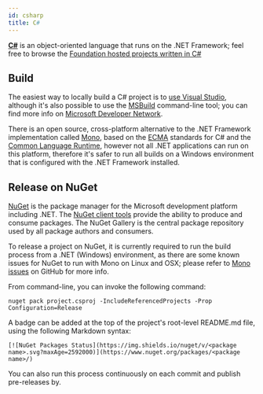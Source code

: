 ```yaml
---
id: csharp
title: C#
---
```


[**C#**](https://msdn.microsoft.com/en-us/library/z1zx9t92.aspx) is an object-oriented language that runs on the .NET Framework; feel free to browse the [Foundation hosted projects written in C#](https://github.com/finos?q=&type=&language=c%23)

## Build
The easiest way to locally build a C# project is to [use Visual Studio](https://msdn.microsoft.com/en-us/library/5tdasz7h.aspx), although it's also possible to use the [MSBuild](https://msdn.microsoft.com/en-us/library/dd393574.aspx) command-line tool; you can find more info on [Microsoft Developer Network](https://msdn.microsoft.com/en-us/library/cyz1h6zd.aspx).

There is an open source, cross-platform alternative to the .NET Framework implementation called [Mono](https://www.mono-project.com/), based on the [ECMA](https://www.mono-project.com/docs/about-mono/languages/ecma/) standards for C# and the [Common Language Runtime](https://www.mono-project.com/docs/advanced/runtime/), however not all .NET applications can run on this platform, therefore it's safer to run all builds on a Windows environment that is configured with the .NET Framework installed.

## Release on NuGet
[NuGet](https://nuget.org/) is the package manager for the Microsoft development platform including .NET. The [NuGet client tools](https://docs.nuget.org/ndocs/guides/install-nuget) provide the ability to produce and consume packages. The NuGet Gallery is the central package repository used by all package authors and consumers.

To release a project on NuGet, it is currently required to run the build process from a .NET (Windows) environment, as there are some known issues for NuGet to run with Mono on Linux and OSX; please refer to [Mono issues](https://github.com/NuGet/Home/issues?utf8=%E2%9C%93&q=is%3Aissue+is%3Aopen+mono) on GitHub for more info.

From command-line, you can invoke the following command:
```
nuget pack project.csproj -IncludeReferencedProjects -Prop Configuration=Release
```

A badge can be added at the top of the project's root-level README.md file, using the following Markdown syntax:

```
[![NuGet Packages Status](https://img.shields.io/nuget/v/<package name>.svg?maxAge=2592000)](https://www.nuget.org/packages/<package name>/)
```

You can also run this process continuously on each commit and publish pre-releases by.